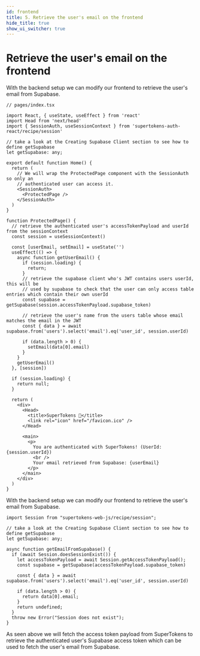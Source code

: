 ```yaml
---
id: frontend
title: 5. Retrieve the user's email on the frontend
hide_title: true
show_ui_switcher: true
---
```


<!-- COPY DOCS -->
<!-- ./thirdpartyemailpassword/supabase-intergration/frontend-changes.mdx -->


# Retrieve the user's email on the frontend

<PreBuiltOrCustomUISwitcher>

<PreBuiltUIContent>

With the backend setup we can modify our frontend to retrieve the user's email from Supabase.

```tsx
// pages/index.tsx

import React, { useState, useEffect } from 'react'
import Head from 'next/head'
import { SessionAuth, useSessionContext } from 'supertokens-auth-react/recipe/session'

// take a look at the Creating Supabase Client section to see how to define getSupabase
let getSupabase: any;

export default function Home() {
  return (
    // We will wrap the ProtectedPage component with the SessionAuth so only an
    // authenticated user can access it.
    <SessionAuth>
      <ProtectedPage />
    </SessionAuth>
  )
}

function ProtectedPage() {
  // retrieve the authenticated user's accessTokenPayload and userId from the sessionContext
  const session = useSessionContext()

  const [userEmail, setEmail] = useState('')
  useEffect(() => {
    async function getUserEmail() {
      if (session.loading) {
        return;
      }
      // retrieve the supabase client who's JWT contains users userId, this will be
      // used by supabase to check that the user can only access table entries which contain their own userId
      const supabase = getSupabase(session.accessTokenPayload.supabase_token)

      // retrieve the user's name from the users table whose email matches the email in the JWT
      const { data } = await supabase.from('users').select('email').eq('user_id', session.userId)

      if (data.length > 0) {
        setEmail(data[0].email)
      }
    }
    getUserEmail()
  }, [session])

  if (session.loading) {
    return null;
  }

  return (
    <div>
      <Head>
        <title>SuperTokens 💫</title>
        <link rel="icon" href="/favicon.ico" />
      </Head>

      <main>
        <p>
          You are authenticated with SuperTokens! (UserId: {session.userId})
          <br />
          Your email retrieved from Supabase: {userEmail}
        </p>
      </main>
    </div>
  )
}
```

</PreBuiltUIContent>

<CustomUIContent>

With the backend setup we can modify our frontend to retrieve the user's email from Supabase.

```tsx
import Session from "supertokens-web-js/recipe/session";

// take a look at the Creating Supabase Client section to see how to define getSupabase
let getSupabase: any;

async function getEmailFromSupabase() {
  if (await Session.doesSessionExist()) {
    let accessTokenPayload = await Session.getAccessTokenPayload();
    const supabase = getSupabase(accessTokenPayload.supabase_token)
    
    const { data } = await supabase.from('users').select('email').eq('user_id', session.userId)

    if (data.length > 0) {
      return data[0].email;
    }
    return undefined;
  }
  throw new Error("Session does not exist");
}
```

</CustomUIContent>

</PreBuiltOrCustomUISwitcher>

As seen above we will fetch the access token payload from SuperTokens to retrieve the authenticated user's Supabase access token which can be used to fetch the user's email from Supabase.
